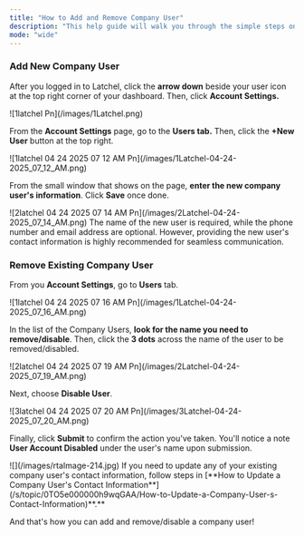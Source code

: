 ```yaml
---
title: "How to Add and Remove Company User"
description: "This help guide will walk you through the simple steps on how you can add and remove/disable company users in your Latchel Account Settings. Let's get started!"
mode: "wide"
---
```


### **Add New Company User**

After you logged in to Latchel, click the **arrow down** beside your user icon at the top right corner of your dashboard. Then, click **Account Settings.**

<Frame>
  ![1latchel Pn](/images/1Latchel.png)
</Frame>

From the **Account Settings** page, go to the **Users tab.** Then, click the **\+New User** button at the top right.

<Frame>
  ![1latchel 04 24 2025 07 12 AM Pn](/images/1Latchel-04-24-2025_07_12_AM.png)
</Frame>

From the small window that shows on the page, **enter the new company user's information**. Click **Save** once done.

<Frame>
  ![2latchel 04 24 2025 07 14 AM Pn](/images/2Latchel-04-24-2025_07_14_AM.png)
</Frame>

<Note>
  The name of the new user is required, while the phone number and email address are optional. However, providing the new user's contact information is highly recommended for seamless communication.
</Note>

### **Remove Existing Company User**

From you **Account Settings**, go to **Users** tab.

<Frame>
  ![1latchel 04 24 2025 07 16 AM Pn](/images/1Latchel-04-24-2025_07_16_AM.png)
</Frame>

In the list of the Company Users, **look for the name you need to remove/disable**. Then, click the **3 dots** across the name of the user to be removed/disabled.

<Frame>
  ![2latchel 04 24 2025 07 19 AM Pn](/images/2Latchel-04-24-2025_07_19_AM.png)
</Frame>

Next, choose **Disable User**.

<Frame>
  ![3latchel 04 24 2025 07 20 AM Pn](/images/3Latchel-04-24-2025_07_20_AM.png)
</Frame>

Finally, click **Submit** to confirm the action you've taken. You'll notice a note **User Account Disabled** under the user's name upon submission.

<Frame>
  ![](/images/rtaImage-214.jpg)
</Frame>

<Tip>
  If you need to update any of your existing company user's contact information, follow steps in [**How to Update a Company User's Contact Information**](/s/topic/0TO5e000000h9wqGAA/How-to-Update-a-Company-User-s-Contact-Information)**.**
</Tip>

And that's how you can add and remove/disable a company user\!